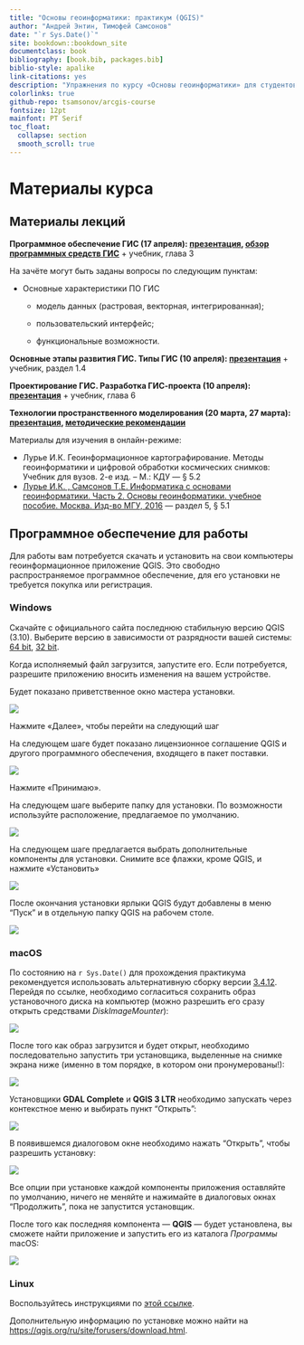 ```yaml
--- 
title: "Основы геоинформатики: практикум (QGIS)"
author: "Андрей Энтин, Тимофей Самсонов"
date: "`r Sys.Date()`"
site: bookdown::bookdown_site
documentclass: book
bibliography: [book.bib, packages.bib]
biblio-style: apalike
link-citations: yes
description: "Упражнения по курсу «Основы геоинформатики» для студентов кафедры картографии и геоинформатики географического факультета МГУ имени М.В. Ломоносова"
colorlinks: true
github-repo: tsamsonov/arcgis-course
fontsize: 12pt
mainfont: PT Serif
toc_float:
  collapse: section
  smooth_scroll: true
---
```


# Материалы курса {-}

## Материалы лекций {-}

**Программное обеспечение ГИС (17 апреля): [презентация](https://1drv.ms/p/s!AmtmZDq3JgxHgZYyWa7tCh6cnSncZg?e=4uXt7L), [обзор программных средств ГИС](https://1drv.ms/b/s!AmtmZDq3JgxHgZYzXaJpig-PVM3g0A?e=XrTnyu)**
+ учебник, глава 3

На зачёте могут быть заданы вопросы по следующим пунктам:

- Основные характеристики ПО ГИС

    * модель данных (растровая, векторная, интегрированная);

    * пользовательский интерфейс;

    * функциональные возможности.


**Основные этапы развития ГИС. Типы ГИС (10 апреля): [презентация](https://1drv.ms/p/s!AmtmZDq3JgxHgZYTeyK01FEjAt-08w?e=IXMy3D)** 
+ учебник, раздел 1.4

**Проектирование ГИС. Разработка ГИС-проекта (10 апреля): [презентация](https://1drv.ms/p/s!AmtmZDq3JgxHgZYS0k69BhHwrTxFzw?e=VL6xWU)** 
+ учебник, глава 6


**Технологии пространственного моделирования (20 марта, 27 марта): [презентация](https://1drv.ms/p/s!AmtmZDq3JgxHgZUH2LWFrSxmy9FnEw?e=NGpBCU), [методические рекомендации](https://1drv.ms/w/s!AmtmZDq3JgxHgZYMXt7uP_OrshkRPw?e=B6PtAx)**


<!-- Темы занятия: -->

<!-- 1. Задачи пространственного моделирования -->
<!-- 2. Способы моделирования -->
<!-- 3. Подготовка исходных данных для создания модели -->
<!-- 4. Методы интерполяции -->
<!-- 5. Геостатистическая интерполяция и кригинг -->
<!-- 2. Сопоставление методов -->
<!-- 3. Применение пространственных моделей -->

Материалы для изучения в онлайн-режиме:

* Лурье И.К. Геоинформационное картографирование. Методы геоинформатики и цифровой обработки космических снимков: Учебник для вузов. 2-е изд. – М.: КДУ — § 5.2
* [Лурье И.К. , Самсонов Т.Е. Информатика с основами геоинформатики. Часть 2. Основы геоинформатики. учебное пособие. Москва. Изд-во МГУ, 2016](https://istina.msu.ru/download/45821659/1ej66u:uSUtcUS-XmdMMyRRpC-yflDmCv8/) — раздел 5, § 5.1

## Программное обеспечение для работы {-}

Для работы вам потребуется скачать и установить на свои компьютеры геоинформационное приложение QGIS. Это свободно распространяемое программное обеспечение, для его установки не требуется покупка или регистрация. 

### Windows {-}

Скачайте с официального сайта последнюю стабильную версию QGIS (3.10). Выберите версию в зависимости от разрядности вашей системы: [64 bit](https://qgis.org/downloads/QGIS-OSGeo4W-3.10.3-3-Setup-x86_64.exe), [32 bit](https://qgis.org/downloads/QGIS-OSGeo4W-3.10.3-3-Setup-x86.exe).

Когда исполняемый файл загрузится, запустите его. Если потребуется, разрешите приложению вносить изменения на вашем устройстве. 

Будет показано приветственное окно мастера установки.

![](images/installation_instruction_win/win01.png)

Нажмите «Далее», чтобы перейти на следующий шаг

На следующем шаге будет показано лицензионное соглашение QGIS и другого программного обеспечения, входящего в пакет поставки.

![](images/installation_instruction_win/win02.png)

Нажмите «Принимаю».

На следующем шаге выберите папку для установки. По возможности используйте расположение, предлагаемое по умолчанию.

![](images/installation_instruction_win/win03.png)

На следующем шаге предлагается выбрать дополнительные компоненты для установки. Снимите все флажки, кроме QGIS, и нажмите «Установить»

![](images/installation_instruction_win/win04.png)

После окончания установки ярлыки QGIS будут добавлены в меню "Пуск" и в отдельную папку QGIS на рабочем столе.

![](images/installation_instruction_win/win05.png)

### macOS {-}

По состоянию на `r Sys.Date()` для прохождения практикума рекомендуется использовать альтернативную сборку версии [3.4.12](https://www.kyngchaos.com/files/software/qgis/QGIS-macOS-3.4.12-1.dmg). Перейдя по ссылке, необходимо согласиться сохранить образ установочного диска  на компьютер (можно разрешить его сразу открыть средствами _DiskImageMounter_):

![](images/installation_instruction_mac/mac01.png)

После того как образ загрузится и будет открыт, необходимо последовательно запустить три установщика, выделенные на снимке экрана ниже (именно в том порядке, в котором они пронумерованы!):

![](images/installation_instruction_mac/mac02.png)

Установщики __GDAL Complete__ и __QGIS 3 LTR__ необходимо запускать через контекстное меню и выбирать пункт "Открыть":

![](images/installation_instruction_mac/mac03.png)

В появившемся диалоговом окне необходимо нажать "Открыть", чтобы разрешить установку:

![](images/installation_instruction_mac/mac04.png)

Все опции при установке каждой компоненты приложения оставляйте по умолчанию, ничего не меняйте и нажимайте в диалоговых окнах "Продолжить", пока не запустится установщик.

После того как последняя компонента — __QGIS__ — будет установлена, вы сможете найти приложение и запустить его из каталога _Программы_ macOS:

![](images/installation_instruction_mac/mac05.png)

### Linux {-}

Воспользуйтесь инструкциями по [этой ссылке](https://qgis.org/ru/site/forusers/alldownloads.html#linux).

Дополнительную информацию по установке можно найти на [https://qgis.org/ru/site/forusers/download.html](https://qgis.org/ru/site/forusers/download.html).




<!-- # Введение{-} -->

<!-- Практикум разрабатывается для студентов кафедры картографии и геоинформатики географического факультета МГУ имени М.В. Ломоносова. Упражнения выполяются в свободно распространяемом ГИС-пакете [QGIS](https://www.qgis.org/ru/site/forusers/download.html). На занятиях вы можете пользоваться стационарными компьютерами в аудитории 1903, а для выполнения домашних работ вам нужно будет установить QGIS на ваши личные машины. -->

<!-- Сдавать отчёты и домашние работы мы будем через [Google Classroom](https://classroom.google.com). Для того, чтобы присоединиться к курсу, нужно: -->

<!-- 1. Зарегистрировать аккаунт Google. Для этого не обязательно создавать почтовый ящик в Google Mail, можно воспользоваться любой имеющейся почтой. -->
<!-- 2. Зайти на главную страницу Google Classroom (https://classroom.google.com) -->
<!-- 3. Присоединиться к курсу по коду **`glb5hvb`**. -->

<!-- Практиум находится в разработке, поэтому вы неизбежно столкнётесь с ошибками в данных, процедурах и текстах упражнений. О любых найденных ошибках, опечатках и выявленных проблемах с программным обеспечением прошу немедленно сообщать преподавателю одним из следующих способов: через систему учёта ошибок GitHub (Issues), через Classroom, по [электронной почте](mailto:aentin@geogr.msu.ru). -->

<!-- *Сейчас практикум доступен только в формате HTML, возможность его использования в других форматах (PDF, EPUB) будет реализована позже.* -->

<!-- **Перед выполнением практикума необходимо внимательно ознакомиться с регламентом и тщательно придерживаться его при выполнении заданий.** -->

<!-- ## Регламент{-} -->

<!-- Вы можете выполнять упражнения как на своих личных компьютерах, так и на стационарных компьютерах, которые имеются в аудитории 1903. Если вы пользуетесь личным компьютером, рекомендую создать папку `GIS` в корне одного из дисков и помещать материалы упражнений туда. Если вы работаете на компьютерах в 1903, соблюдайте следующие требования: -->

<!-- - __Ваша личная рабочая директория должна иметь адрес__ -->

<!--     `D:\GIS\<ваша кафедра>\<фамилия>` -->

<!--     Например, студент 207 группы Петров хранит результаты своей работы в каталоге `D:\GIS\207_CAR\Petrov`. Если в группе есть несколько человек с одинаковой фамилией, добавляйте к фамилии первые буквы имени и отчества, например: `D:\GIS\207_CAR\PetrovIS` -->

<!-- - __Каждое задание вы начинаете с того, что копируете соответствующую папку в свою директорию на локальном диске D.__ -->

<!--     Исходные данные для выполнения упражнений размещаются в виде файлового архива в Google Classroom. Вы скачиваете этот архив и распаковываете его в свою директорию -->

<!-- - __Отчётные файлы по упражнениям сдаются только через Classroom.__ -->